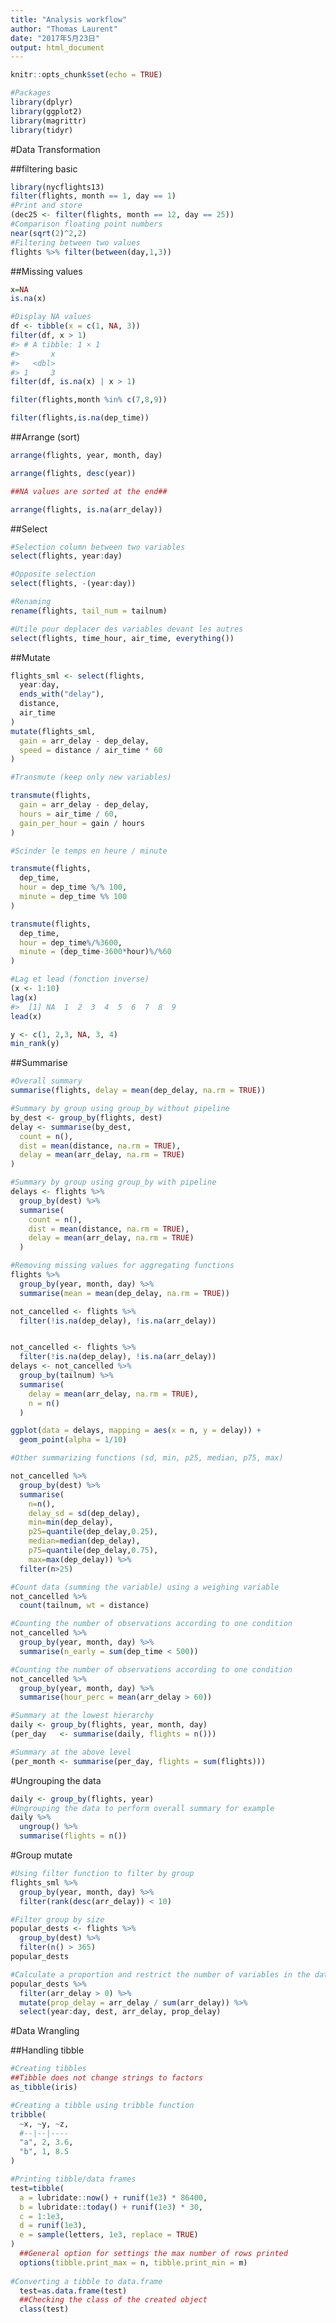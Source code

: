 ```yaml
---
title: "Analysis workflow"
author: "Thomas Laurent"
date: "2017年5月23日"
output: html_document
---
```


```r
knitr::opts_chunk$set(echo = TRUE)
```

```r
#Packages
library(dplyr)
library(ggplot2)
library(magrittr)
library(tidyr)
```


#Data Transformation

##filtering basic
```r
library(nycflights13)
filter(flights, month == 1, day == 1)
#Print and store
(dec25 <- filter(flights, month == 12, day == 25))
#Comparison floating point numbers
near(sqrt(2)^2,2)
#Filtering between two values
flights %>% filter(between(day,1,3))
```

##Missing values
```r
x=NA
is.na(x)

#Display NA values
df <- tibble(x = c(1, NA, 3))
filter(df, x > 1)
#> # A tibble: 1 × 1
#>       x
#>   <dbl>
#> 1     3
filter(df, is.na(x) | x > 1)

filter(flights,month %in% c(7,8,9))

filter(flights,is.na(dep_time))
```

##Arrange (sort)

```r
arrange(flights, year, month, day)

arrange(flights, desc(year))

##NA values are sorted at the end##

arrange(flights, is.na(arr_delay))
```

##Select

```r
#Selection column between two variables
select(flights, year:day)

#Opposite selection
select(flights, -(year:day))

#Renaming
rename(flights, tail_num = tailnum)

#Utile pour deplacer des variables devant les autres
select(flights, time_hour, air_time, everything())
```

##Mutate
```r
flights_sml <- select(flights, 
  year:day, 
  ends_with("delay"), 
  distance, 
  air_time
)
mutate(flights_sml,
  gain = arr_delay - dep_delay,
  speed = distance / air_time * 60
)

#Transmute (keep only new variables)

transmute(flights,
  gain = arr_delay - dep_delay,
  hours = air_time / 60,
  gain_per_hour = gain / hours
)

#Scinder le temps en heure / minute

transmute(flights,
  dep_time,
  hour = dep_time %/% 100,
  minute = dep_time %% 100
)

transmute(flights,
  dep_time,
  hour = dep_time%/%3600,
  minute = (dep_time-3600*hour)%/%60
)

#Lag et lead (fonction inverse)
(x <- 1:10)
lag(x)
#>  [1] NA  1  2  3  4  5  6  7  8  9
lead(x)

y <- c(1, 2,3, NA, 3, 4)
min_rank(y)


```

##Summarise

```r
#Overall summary
summarise(flights, delay = mean(dep_delay, na.rm = TRUE))

#Summary by group using group_by without pipeline
by_dest <- group_by(flights, dest)
delay <- summarise(by_dest,
  count = n(),
  dist = mean(distance, na.rm = TRUE),
  delay = mean(arr_delay, na.rm = TRUE)
)

#Summary by group using group_by with pipeline
delays <- flights %>% 
  group_by(dest) %>% 
  summarise(
    count = n(),
    dist = mean(distance, na.rm = TRUE),
    delay = mean(arr_delay, na.rm = TRUE)
  )

#Removing missing values for aggregating functions
flights %>% 
  group_by(year, month, day) %>% 
  summarise(mean = mean(dep_delay, na.rm = TRUE))

not_cancelled <- flights %>% 
  filter(!is.na(dep_delay), !is.na(arr_delay))


not_cancelled <- flights %>% 
  filter(!is.na(dep_delay), !is.na(arr_delay))
delays <- not_cancelled %>% 
  group_by(tailnum) %>% 
  summarise(
    delay = mean(arr_delay, na.rm = TRUE),
    n = n()
  )

ggplot(data = delays, mapping = aes(x = n, y = delay)) + 
  geom_point(alpha = 1/10)
```

```r
#Other summarizing functions (sd, min, p25, median, p75, max)

not_cancelled %>% 
  group_by(dest) %>% 
  summarise(
    n=n(),
    delay_sd = sd(dep_delay),
    min=min(dep_delay),
    p25=quantile(dep_delay,0.25),
    median=median(dep_delay),
    p75=quantile(dep_delay,0.75),
    max=max(dep_delay)) %>% 
  filter(n>25)

```

```r
#Count data (summing the variable) using a weighing variable
not_cancelled %>% 
  count(tailnum, wt = distance)
```

```r
#Counting the number of observations according to one condition
not_cancelled %>% 
  group_by(year, month, day) %>% 
  summarise(n_early = sum(dep_time < 500))

#Counting the number of observations according to one condition
not_cancelled %>% 
  group_by(year, month, day) %>% 
  summarise(hour_perc = mean(arr_delay > 60))
```

```r
#Summary at the lowest hierarchy
daily <- group_by(flights, year, month, day)
(per_day   <- summarise(daily, flights = n()))

#Summary at the above level
(per_month <- summarise(per_day, flights = sum(flights)))
```

#Ungrouping the data

```r
daily <- group_by(flights, year)
#Ungrouping the data to perform overall summary for example
daily %>% 
  ungroup() %>% 
  summarise(flights = n()) 
```

#Group mutate

```r
#Using filter function to filter by group
flights_sml %>% 
  group_by(year, month, day) %>%
  filter(rank(desc(arr_delay)) < 10)

#Filter group by size
popular_dests <- flights %>% 
  group_by(dest) %>% 
  filter(n() > 365)
popular_dests

#Calculate a proportion and restrict the number of variables in the data frame
popular_dests %>% 
  filter(arr_delay > 0) %>% 
  mutate(prop_delay = arr_delay / sum(arr_delay)) %>% 
  select(year:day, dest, arr_delay, prop_delay)
```

#Data Wrangling

##Handling tibble

```r
#Creating tibbles
##Tibble does not change strings to factors
as_tibble(iris)

#Creating a tibble using tribble function
tribble(
  ~x, ~y, ~z,
  #--|--|----
  "a", 2, 3.6,
  "b", 1, 8.5
)

#Printing tibble/data frames
test=tibble(
  a = lubridate::now() + runif(1e3) * 86400,
  b = lubridate::today() + runif(1e3) * 30,
  c = 1:1e3,
  d = runif(1e3),
  e = sample(letters, 1e3, replace = TRUE)
)
  ##General option for settings the max number of rows printed
  options(tibble.print_max = n, tibble.print_min = m)
  
#Converting a tibble to data.frame
  test=as.data.frame(test)
  ##Checking the class of the created object
  class(test)
```



